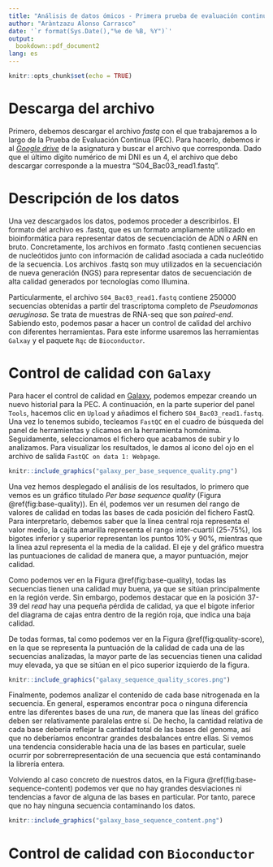```yaml
---
title: "Análisis de datos ómicos - Primera prueba de evaluación continua"
author: "Aràntzazu Alonso Carrasco"
date: '`r format(Sys.Date(),"%e de %B, %Y")`'
output: 
  bookdown::pdf_document2
lang: es
---
```


```r
knitr::opts_chunk$set(echo = TRUE)
```

# Descarga del archivo

Primero, debemos descargar el archivo *fastq* con el que trabajaremos a lo largo de la Prueba de Evaluación Continua (PEC). Para hacerlo, debemos ir al [*Google drive*](https://drive.google.com/drive/u/2/folders/1hktAEI6vsxqFYuFKFidtzYoA-lCQ6eXE) de la asignatura y buscar el archivo que corresponda. Dado que el último dígito numérico de mi DNI es un 4, el archivo que debo descargar corresponde a la muestra "S04_Bac03_read1.fastq".

# Descripción de los datos

Una vez descargados los datos, podemos proceder a describirlos. El formato del archivo es .fastq, que es un formato ampliamente utilizado en bioinformática para representar datos de secuenciación de ADN o ARN en bruto. Concretamente, los archivos en formato .fastq contienen secuencias de nucleótidos junto con información de calidad asociada a cada nucleótido de la secuencia. Los archivos .fastq son muy utilizados en la secuenciación de nueva generación (NGS) para representar datos de secuenciación de alta calidad generados por tecnologías como Illumina. 

Particularmente, el archivo `S04_Bac03_read1.fastq` contiene 250000 secuencias obtenidas a partir del trascriptoma completo de *Pseudomonas aeruginosa*. Se trata de muestras de RNA-seq que son *paired-end*. Sabiendo esto, podemos pasar a hacer un control de calidad del archivo con diferentes herramientas. Para este informe usaremos las herramientas `Galxay` y el paquete `Rqc` de `Bioconductor`.

# Control de calidad con `Galaxy`

Para hacer el control de calidad en [Galaxy](https://usegalaxy.eu/), podemos empezar creando un nuevo historial para la PEC. A continuación, en la parte superior del panel `Tools`, hacemos clic en `Upload` y añadimos el fichero `S04_Bac03_read1.fastq`. Una vez lo tenemos subido, tecleamos `FastQC` en el cuadro de búsqueda del panel de herramientas y clicamos en la herramienta homónima. Seguidamente, seleccionamos el fichero que acabamos de subir y lo analizamos. Para visualizar los resultados, le damos al icono del ojo en el archivo de salida `FastQC on data 1: Webpage`. 

```r
knitr::include_graphics("galaxy_per_base_sequence_quality.png")
```

Una vez hemos desplegado el análisis de los resultados, lo primero que vemos es un gráfico titulado *Per base sequence quality* (Figura \@ref(fig:base-quality)). En él, podemos ver un resumen del rango de valores de calidad en todas las bases de cada posición del fichero FastQ. Para interpretarlo, debemos saber que la línea central roja representa el valor medio, la cajita amarilla representa el rango inter-cuartil (25-75%), los bigotes inferior y superior representan los puntos 10% y 90%, mientras que la línea azul representa el la media de la calidad. El eje y del gráfico muestra las puntuaciones de calidad de manera que, a mayor puntuación, mejor calidad. 

Como podemos ver en la Figura \@ref(fig:base-quality), todas las secuencias tienen una calidad muy buena, ya que se sitúan principalmente en la región verde. Sin embargo, podemos destacar que en la posición 37-39 del *read* hay una pequeña pérdida de calidad, ya que el bigote inferior del diagrama de cajas entra dentro de la región roja, que indica una baja calidad.

De todas formas, tal como podemos ver en la Figura \@ref(fig:quality-score), en la que se representa la puntuación de la calidad de cada una de las secuencias analizadas, la mayor parte de las secuencias tienen una calidad muy elevada, ya que se sitúan en el pico superior izquierdo de la figura.  

```r
knitr::include_graphics("galaxy_sequence_quality_scores.png")
```

Finalmente, podemos analizar el contenido de cada base nitrogenada en la secuencia. En general, esperamos encontrar poca o ninguna diferencia entre las diferentes bases de una *run*, de manera que las líneas del gráfico deben ser relativamente paralelas entre sí. De hecho, la cantidad relativa de cada base debería reflejar la cantidad total de las bases del genoma, así que no deberíamos encontrar grandes desbalances entre ellas. Si vemos una tendencia considerable hacia una de las bases en particular, suele ocurrir por sobrerrepresentación de una secuencia que está contaminando la librería entera. 

Volviendo al caso concreto de nuestros datos, en la Figura \@ref(fig:base-sequence-content) podemos ver que no hay grandes desviaciones ni tendencias a favor de alguna de las bases en particular. Por tanto, parece que no hay ninguna secuencia contaminando los datos. 

```r
knitr::include_graphics("galaxy_base_sequence_content.png")
```

# Control de calidad con `Bioconductor`



